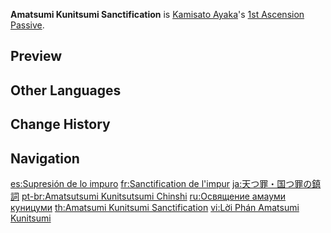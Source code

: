{{Talent Infobox
|image         = Talent Amatsumi Kunitsumi Sanctification.png
|character     = Kamisato Ayaka
|type          = 1st Ascension Passive
|info          = After using [[Kamisato Art: Hyouka]], Kamisato Ayaka's Normal and Charged attacks deal 30% increased DMG for 6s.
|utility1      = Normal Attack DMG Increase
|utility2      = Charged Attack DMG Increase
|utility3      = DMG Bonus
}}
'''Amatsumi Kunitsumi Sanctification''' is [[Kamisato Ayaka]]'s [[1st Ascension Passive]].

==Preview==
{{Preview
|file=Amatsumi Kunitsumi Sanctification Preview
}}

{{Clr}}
==Other Languages==
{{Other Languages
|en      = Amatsumi Kunitsumi Sanctification
|zhs     = 天罪国罪镇词
|zhs_rm  = Tiānzuì Guózuì Zhèncí
|zht     = 天罪國罪鎮詞
|zht_rm  = Tiānzuì Guózuì Zhèncí
|zh_tl   = Appeasing Words of Heaven Sin and Land Sin
|ja      = 天つ罪・国つ罪の鎮詞
|ja_rm   = Amatsutsumi - Kunitsutsumi no Ihahigoto{{Assumed}}
|ja_tl   = Appeasing Words of Heaven Sin and Land Sin
|zhja_note = {{ja|天つ罪}} and {{ja|国つ罪}} are read ''amatsutsumi'' and ''kunitsutsumi'' respectively. Both those terms are associated with the concept of ''{{w|tsumi}}''. While "sin" is the literal translation of {{ja|罪}}, it does not cover the whole meaning of ''tsumi''.
|ko      = 천죄국죄 진사
|ko_tl   = Appeasing Words of Sky's Sin and Country's Sin
|es      = Supresión de lo impuro
|es_tl   = Suppression of the Impure
|fr      = Sanctification de l'impur
|fr_tl   = Sanctification of the Impure
|ru      = Освящение амацуми куницуми
|ru_tl   = Amatsumi Kunitsumi Sanctification
|th      = Amatsumi Kunitsumi Sanctification
|vi      = Lời Phán Amatsumi Kunitsumi
|vi_tl   = 
|de      = Amatsumi-Kunitsumi-Weihe
|de_tl   = Amatsumi Kunitsumi Sanctification
|id      = Amatsumi Kunitsumi Sanctification
|pt      = Amatsutsumi Kunitsutsumi Chinshi
|pt_tl   = 
|tr      = Amatsumi Kunitsumi Kutsaması
|tr_tl   = Amatsumi Kunitsumi Sanctification
|it      = Consacrazione Amatsumi Kunitsumi
|it_tl   = Amatsumi Kunitsumi Consecration
}}

==Change History==
{{Change History|2.0}}

==Navigation==
{{Talent Navbox|Kamisato Ayaka}}

[[es:Supresión de lo impuro]]
[[fr:Sanctification de l'impur]]
[[ja:天つ罪・国つ罪の鎮詞]]
[[pt-br:Amatsutsumi Kunitsutsumi Chinshi]]
[[ru:Освящение амауми куницуми]]
[[th:Amatsumi Kunitsumi Sanctification]]
[[vi:Lời Phán Amatsumi Kunitsumi]]